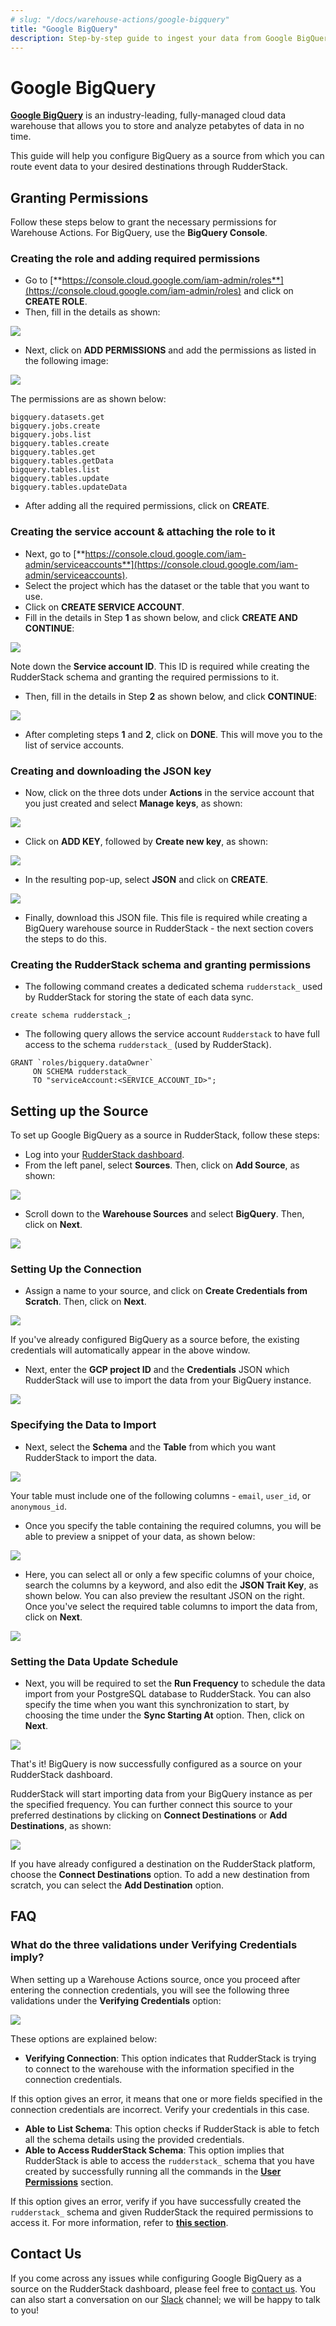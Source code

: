 ```yaml
---
# slug: "/docs/warehouse-actions/google-bigquery"
title: "Google BigQuery"
description: Step-by-step guide to ingest your data from Google BigQuery into RudderStack.
---
```


# Google BigQuery

[**Google BigQuery**](https://cloud.google.com/bigquery) is an industry-leading, fully-managed cloud data warehouse that allows you to store and analyze petabytes of data in no time.

This guide will help you configure BigQuery as a source from which you can route event data to your desired destinations through RudderStack.

## Granting Permissions

Follow these steps below to grant the necessary permissions for Warehouse Actions. For BigQuery, use the **BigQuery Console**.

### Creating the role and adding required permissions

* Go to [**https://console.cloud.google.com/iam-admin/roles**](https://console.cloud.google.com/iam-admin/roles) and click on **CREATE ROLE**.
* Then, fill in the details as shown:

<img src="../assets/image1.png" />

* Next, click on **ADD PERMISSIONS** and add the permissions as listed in the following image:

<img src="../assets/image3.png" />

The permissions are as shown below:

```
bigquery.datasets.get
bigquery.jobs.create
bigquery.jobs.list
bigquery.tables.create
bigquery.tables.get
bigquery.tables.getData
bigquery.tables.list
bigquery.tables.update
bigquery.tables.updateData
```

* After adding all the required permissions, click on **CREATE**.

### Creating the service account & attaching the role to it

* Next, go to [**https://console.cloud.google.com/iam-admin/serviceaccounts**](https://console.cloud.google.com/iam-admin/serviceaccounts).
* Select the project which has the dataset or the table that you want to use.
* Click on **CREATE SERVICE ACCOUNT**.
* Fill in the details in Step **1** as shown below, and click **CREATE AND CONTINUE**:

<img src="../assets/image2.png" />

<div class="infoBlock">

Note down the **Service account ID**. This ID is required while creating the RudderStack schema and granting the required permissions to it.
</div>

* Then, fill in the details in Step **2** as shown below, and click **CONTINUE**:

<img src="../assets/image4.png" />

* After completing steps **1** and **2**, click on **DONE**. This will move you to the list of service accounts.

### Creating and downloading the JSON key

* Now, click on the three dots under **Actions** in the service account that you just created and select **Manage keys**, as shown:

<img src="https://user-images.githubusercontent.com/59817155/133751172-bd11d971-1e15-4c06-831e-23058a2eed86.png" />

* Click on **ADD KEY**, followed by **Create new key**, as shown:

<img src="https://user-images.githubusercontent.com/59817155/133751255-356dab76-a795-4428-8e72-9c46b0031d79.png" />

* In the resulting pop-up, select **JSON** and click on **CREATE**.

<img src="https://user-images.githubusercontent.com/59817155/133751286-a7897da9-eb9d-48ef-be29-f16f0e65e2bb.png" />

* Finally, download this JSON file. This file is required while creating a BigQuery warehouse source in RudderStack - the next section covers the steps to do this.

### Creating the RudderStack schema and granting permissions

* The following command creates a dedicated schema `rudderstack_` used by RudderStack for storing the state of each data sync.

```
create schema rudderstack_;
```

* The following query allows the service account `Rudderstack` to have full access to the schema `rudderstack_` \(used by RudderStack\).

```
GRANT `roles/bigquery.dataOwner`
     ON SCHEMA rudderstack_
     TO "serviceAccount:<SERVICE_ACCOUNT_ID>";
```

## Setting up the Source

To set up Google BigQuery as a source in RudderStack, follow these steps:

* Log into your <a href="https://app.rudderlabs.com/signup?type=freetrial">RudderStack dashboard</a>.
* From the left panel, select **Sources**. Then, click on **Add Source**, as shown:

<img src="../assets/image (97) (1) (1) (2) (2) (2) (2) (2) (2) (2) (2) (2) (2) (2) (3) (7).png" />

* Scroll down to the **Warehouse Sources** and select **BigQuery**. Then, click on **Next**.

<img src="../assets/screen-shot-2021-01-05-at-2.03.31-pm.png" />

### Setting Up the Connection

* Assign a name to your source, and click on **Create Credentials from Scratch**. Then, click on **Next**.

<img src="../assets/screen-shot-2021-01-05-at-2.05.48-pm.png" />

<div class="successBlock">

If you've already configured BigQuery as a source before, the existing credentials will automatically appear in the above window.
</div>

* Next, enter the **GCP project ID** and the **Credentials** JSON which RudderStack will use to import the data from your BigQuery instance.

<img src="../assets/screen-shot-2021-01-05-at-2.07.29-pm.png" />

### Specifying the Data to Import

* Next, select the **Schema** and the **Table** from which you want RudderStack to import the data.

<img src="../assets/screen-shot-2021-01-05-at-5.18.59-pm.png" />

<div class="warningBlock">

Your table must include one of the following columns - `email`, `user_id`, or `anonymous_id`.
</div>

* Once you specify the table containing the required columns, you will be able to preview a snippet of your data, as shown below:

<img src="../assets/screen-shot-2021-01-05-at-3.21.38-pm.png" />

* Here, you can select all or only a few specific columns of your choice, search the columns by a keyword, and also edit the **JSON Trait Key**, as shown below. You can also preview the resultant JSON on the right. Once you've select the required table columns to import the data from, click on **Next**.

<img src="../assets/screen-shot-2021-01-05-at-3.22.09-pm.png" />

### Setting the Data Update Schedule

* Next, you will be required to set the **Run Frequency** to schedule the data import from your PostgreSQL database to RudderStack. You can also specify the time when you want this synchronization to start, by choosing the time under the **Sync Starting At** option. Then, click on **Next**.

<img src="../assets/screen-shot-2021-01-05-at-5.19.23-pm.png" />

That's it! BigQuery is now successfully configured as a source on your RudderStack dashboard.

RudderStack will start importing data from your BigQuery instance as per the specified frequency. You can further connect this source to your preferred destinations by clicking on **Connect Destinations** or **Add Destinations**, as shown:

<img src="../assets/screen-shot-2021-01-06-at-2.55.24-pm (1).png" />

<div class="infoBlock">

If you have already configured a destination on the RudderStack platform, choose the **Connect Destinations** option. To add a new destination from scratch, you can select the **Add Destination** option.
</div>

## FAQ

### What do the three validations under Verifying Credentials imply?

When setting up a Warehouse Actions source, once you proceed after entering the connection credentials, you will see the following three validations under the **Verifying Credentials** option:

<img src="../assets/validations.png" />

These options are explained below:

* **Verifying Connection**: This option indicates that RudderStack is trying to connect to the warehouse with the information specified in the connection credentials. 

<div class="warningBlock">

If this option gives an error, it means that one or more fields specified in the connection credentials are incorrect. Verify your credentials in this case.
</div>

* **Able to List Schema**: This option checks if RudderStack is able to fetch all the schema details using the provided credentials. 
* **Able to Access RudderStack Schema**: This option implies that RudderStack is able to access the `rudderstack_` schema that you have created by successfully running all the commands in the [**User Permissions**](https://docs.rudderstack.com/warehouse-actions/google-bigquery#granting-permissions) section. 

<div class="warningBlock">

If this option gives an error, verify if you have successfully created the `rudderstack_` schema and given RudderStack the required permissions to access it. For more information, refer to [**this section**](https://docs.rudderstack.com/warehouse-actions/google-bigquery#creating-the-rudderstack-schema-and-granting-permissions).
</div>

## Contact Us

If you come across any issues while configuring Google BigQuery as a source on the RudderStack dashboard, please feel free to [contact us](mailto:%20docs@rudderstack.com). You can also start a conversation on our [Slack](https://rudderstack.com/join-rudderstack-slack-community) channel; we will be happy to talk to you!
